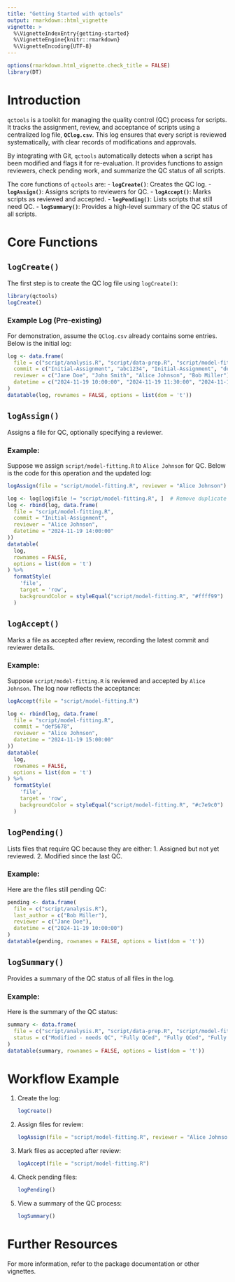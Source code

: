 ```yaml
---
title: "Getting Started with qctools"
output: rmarkdown::html_vignette
vignette: >
  %\VignetteIndexEntry{getting-started}
  %\VignetteEngine{knitr::rmarkdown}
  %\VignetteEncoding{UTF-8}
---
```


```r
options(rmarkdown.html_vignette.check_title = FALSE)
library(DT)
```

# Introduction

`qctools` is a toolkit for managing the quality control (QC) process for scripts. It tracks the assignment, review, and acceptance of scripts using a centralized log file, **`QClog.csv`**. This log ensures that every script is reviewed systematically, with clear records of modifications and approvals.

By integrating with Git, `qctools` automatically detects when a script has been modified and flags it for re-evaluation. It provides functions to assign reviewers, check pending work, and summarize the QC status of all scripts.

The core functions of `qctools` are:
- **`logCreate()`**: Creates the QC log.
- **`logAssign()`**: Assigns scripts to reviewers for QC.
- **`logAccept()`**: Marks scripts as reviewed and accepted.
- **`logPending()`**: Lists scripts that still need QC.
- **`logSummary()`**: Provides a high-level summary of the QC status of all scripts.

# Core Functions

## `logCreate()`
The first step is to create the QC log file using `logCreate()`:

```r
library(qctools)
logCreate()
```

### Example Log (Pre-existing)
For demonstration, assume the `QClog.csv` already contains some entries. Below is the initial log:

```r
log <- data.frame(
  file = c("script/analysis.R", "script/data-prep.R", "script/model-fitting.R", "script/visualize.R"),
  commit = c("Initial-Assignment", "abc1234", "Initial-Assignment", "def5678"),
  reviewer = c("Jane Doe", "John Smith", "Alice Johnson", "Bob Miller"),
  datetime = c("2024-11-19 10:00:00", "2024-11-19 11:30:00", "2024-11-19 12:00:00", "2024-11-19 13:00:00")
)
datatable(log, rownames = FALSE, options = list(dom = 't'))
```

## `logAssign()`
Assigns a file for QC, optionally specifying a reviewer.

### Example:
Suppose we assign `script/model-fitting.R` to `Alice Johnson` for QC. Below is the code for this operation and the updated log:

```r
logAssign(file = "script/model-fitting.R", reviewer = "Alice Johnson")
```

```r
log <- log[log$file != "script/model-fitting.R", ]  # Remove duplicate if exists
log <- rbind(log, data.frame(
  file = "script/model-fitting.R",
  commit = "Initial-Assignment",
  reviewer = "Alice Johnson",
  datetime = "2024-11-19 14:00:00"
))
datatable(
  log,
  rownames = FALSE,
  options = list(dom = 't')
) %>%
  formatStyle(
    'file',
    target = 'row',
    backgroundColor = styleEqual("script/model-fitting.R", "#ffff99")
  )
```

## `logAccept()`
Marks a file as accepted after review, recording the latest commit and reviewer details.

### Example:
Suppose `script/model-fitting.R` is reviewed and accepted by `Alice Johnson`. The log now reflects the acceptance:

```r
logAccept(file = "script/model-fitting.R")
```

```r
log <- rbind(log, data.frame(
  file = "script/model-fitting.R",
  commit = "def5678",
  reviewer = "Alice Johnson",
  datetime = "2024-11-19 15:00:00"
))
datatable(
  log,
  rownames = FALSE,
  options = list(dom = 't')
) %>%
  formatStyle(
    'file',
    target = 'row',
    backgroundColor = styleEqual("script/model-fitting.R", "#c7e9c0")
  )
```

## `logPending()`
Lists files that require QC because they are either:
1. Assigned but not yet reviewed.
2. Modified since the last QC.

### Example:
Here are the files still pending QC:

```r
pending <- data.frame(
  file = c("script/analysis.R"),
  last_author = c("Bob Miller"),
  reviewer = c("Jane Doe"),
  datetime = c("2024-11-19 10:00:00")
)
datatable(pending, rownames = FALSE, options = list(dom = 't'))
```

## `logSummary()`
Provides a summary of the QC status of all files in the log.

### Example:
Here is the summary of the QC status:

```r
summary <- data.frame(
  file = c("script/analysis.R", "script/data-prep.R", "script/model-fitting.R", "script/visualize.R"),
  status = c("Modified - needs QC", "Fully QCed", "Fully QCed", "Fully QCed")
)
datatable(summary, rownames = FALSE, options = list(dom = 't'))
```

# Workflow Example

1. Create the log:
   ```r
   logCreate()
   ```

2. Assign files for review:
   ```r
   logAssign(file = "script/model-fitting.R", reviewer = "Alice Johnson")
   ```

3. Mark files as accepted after review:
   ```r
   logAccept(file = "script/model-fitting.R")
   ```

4. Check pending files:
   ```r
   logPending()
   ```

5. View a summary of the QC process:
   ```r
   logSummary()
   ```

# Further Resources

For more information, refer to the package documentation or other vignettes.
